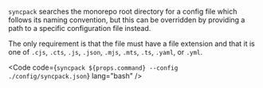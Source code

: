 
`syncpack` searches the monorepo root directory for a config file which follows its naming convention, but this can be overridden by providing a path to a specific configuration file instead.

The only requirement is that the file must have a file extension and that it is one of `.cjs`, `.cts`, `.js`, `.json`, `.mjs`, `.mts`, `.ts`, `.yaml`, or `.yml`.

<Code
  code={`syncpack ${props.command} --config ./config/syncpack.json`}
  lang="bash"
/>
